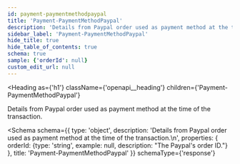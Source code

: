 ```yaml
---
id: payment-paymentmethodpaypal
title: 'Payment-PaymentMethodPaypal'
description: 'Details from Paypal order used as payment method at the time of the transaction.'
sidebar_label: 'Payment-PaymentMethodPaypal'
hide_title: true
hide_table_of_contents: true
schema: true
sample: {'orderId': null}
custom_edit_url: null
---
```



<Heading
  as={'h1'}
  className={'openapi__heading'}
  children={'Payment-PaymentMethodPaypal'}
></Heading>

Details from Paypal order used as payment method at the time of the transaction.

<Schema
  schema={{
    type: 'object',
    description:
      'Details from Paypal order used as payment method at the time of the transaction.\n',
    properties: {
      orderId: {type: 'string', example: null, description: "The Paypal's order ID."}
    },
    title: 'Payment-PaymentMethodPaypal'
  }}
  schemaType={'response'}
></Schema>
